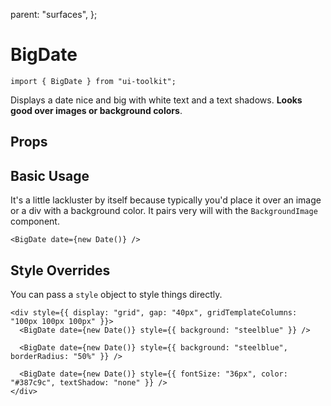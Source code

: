   parent: "surfaces",
};

# BigDate

```tsx
import { BigDate } from "ui-toolkit";
```

Displays a date nice and big with white text and a text shadows. <b>Looks good over images or
background colors</b>.

<Showcase>
  <div style={{ display: "grid", gap: "40px", gridTemplateColumns: "100px 100px 100px 100px" }}>
    <BigDate date={new Date()} />
    <BigDate date={new Date()} style={{ background: "steelblue" }} />
    <BigDate date={new Date()} style={{ background: "steelblue", borderRadius: "50%" }} />
    <BigDate date={new Date()} style={{ fontSize: "36px", color: "#387c9c", textShadow: "none" }} />
  </div>
</Showcase>

## Props

<PropsTable name="BigDateProps" />

## Basic Usage

It's a little lackluster by itself because typically you'd place it over an image or a div with a background color.
It pairs very will with the `BackgroundImage` component.

```tsx live=true bordered=true
<BigDate date={new Date()} />
```

## Style Overrides

You can pass a `style` object to style things directly.

```tsx live=true bordered=true
<div style={{ display: "grid", gap: "40px", gridTemplateColumns: "100px 100px 100px" }}>
  <BigDate date={new Date()} style={{ background: "steelblue" }} />

  <BigDate date={new Date()} style={{ background: "steelblue", borderRadius: "50%" }} />

  <BigDate date={new Date()} style={{ fontSize: "36px", color: "#387c9c", textShadow: "none" }} />
</div>
```
